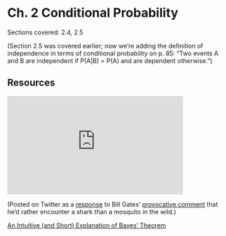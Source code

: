 # Ch. 2 Conditional Probability {-}

Sections covered: 2.4, 2.5

(Section 2.5 was covered earlier; now we're adding the definition of independence in terms of conditional probability on p. 85: "Two events A and B are independent if P(A|B) = P(A) and are dependent otherwise.")

## Resources {-}

<iframe width="400" height = "225" src="https://www.youtube.com/embed/otdaJPVQIgg" target = "_blank" frameborder="0" allow="accelerometer; autoplay; encrypted-media; gyroscope; picture-in-picture" allowfullscreen></iframe>

(Posted on Twitter as a [response](https://twitter.com/stat110/status/1118554150562869248){target="_blank"} to Bill Gates' [provocative comment](https://twitter.com/BillGates/status/1118196606975787008){target="_blank"} that he'd rather encounter a shark than a mosquito in the wild.)

[An Intuitive (and Short) Explanation of Bayes' Theorem](https://betterexplained.com/articles/an-intuitive-and-short-explanation-of-bayes-theorem/){target="_blank"}
